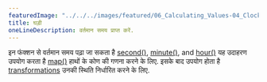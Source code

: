 ---
featuredImage: "../../../images/featured/06_Calculating_Values-04_Clock-thumbnail.png"
title: घड़ी
oneLineDescription: वर्तमान समय प्राप्त करें.
---

इन फंक्शन से वर्तमान समय पढ़ा जा सकता है
<a href="https://p5js.org/reference/#/p5/second" target="_blank">second()</a>,
<a href="https://p5js.org/reference/#/p5/minute" target="_blank">minute()</a>,
and <a href="https://p5js.org/reference/#/p5/minute" target="_blank">hour()</a>
यह उदाहरण उपयोग करता है
<a href="https://p5js.org/reference/#/p5/map" target="_blank">map()</a>
हाथों के कोण की गणना करने के लिए. इसके बाद उपयोग होता है
<a href="https://p5js.org/reference/#group-Transform" target="_blank">transformations</a>
उनकी स्थिति निर्धारित करने के लिए.